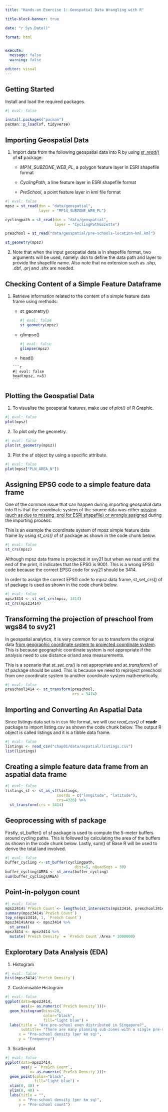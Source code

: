 ```yaml
---
title: "Hands-on Exercise 1: Geospatial Data Wrangling with R"

title-block-banner: true

date: "r Sys.Date()"

format: html  


execute: 
  message: false
  warning: false

editor: visual
---
```


## Getting Started

Install and load the required packages.

```r
#| eval: false

install.packages("pacman")
pacman::p_load(sf, tidyverse)
```

## Importing Geospatial Data

1.  Import data from the following geospatial data into R by using [*st_read()*](https://r-spatial.github.io/sf/reference/st_read.html) of **sf** package:
    -   *MP14_SUBZONE_WEB_PL*, a polygon feature layer in ESRI shapefile format

    -   *CyclingPath*, a line feature layer in ESRI shapefile format

    -   *PreSchool*, a point feature layer in kml file format

```r
#| eval: false
mpsz = st_read(dsn = "data/geospatial", 
               layer = "MP14_SUBZONE_WEB_PL")

cyclingpath = st_read(dsn = "data/geospatial",
                      layer = "CyclingPathGazette")

preschool = st_read("data/geospatial/pre-schools-location-kml.kml")

st_geometry(mpsz)
```

2.  Note that when the input geospatial data is in shapefile format, two arguments will be used, namely: dsn to define the data path and layer to provide the shapefile name. Also note that no extension such as .shp, .dbf, .prj and .shx are needed.

## Checking Content of a Simple Feature Dataframe

1.  Retrieve information related to the content of a simple feature data frame using methods:

    -   st_geometry()

        ```r
        #| eval: false
        st_geometry(mpsz)
        ```

    -   glimpse()

        ```r
        #| eval: false
        glimpse(mpsz)
        ```

    -    head()

        ```r
        #| eval: false
        head(mpsz, n=5) 
        ```

## Plotting the Geospatial Data

1.   To visualise the geospatial features, make use of *plot()* of R Graphic.

```r
#| eval: false
plot(mpsz)
```

2.  To plot only the geometry.

```r
#| eval: false
plot(st_geometry(mpsz))
```

3.   Plot the sf object by using a specific attribute.

```r
#| eval: false
plot(mpsz["PLN_AREA_N"])
```

## Assigning EPSG code to a simple feature data frame

One of the common issue that can happen during importing geospatial data into R is that the coordinate system of the source data was either [missing (such as due to missing .proj for ESRI shapefile) or wrongly assigned]{.underline} during the importing process.

This is an example the coordinate system of mpsz simple feature data frame by using *st_crs()* of sf package as shown in the code chunk below.

```r
#| eval: false
st_crs(mpsz)
```

Although mpsz data frame is projected in svy21 but when we read until the end of the print, it indicates that the EPSG is 9001. This is a wrong EPSG code because the correct EPSG code for svy21 should be 3414.

In order to assign the correct EPSG code to mpsz data frame, st_set_crs() of sf package is used as shown in the code chunk below.

```r
#| eval: false
mpsz3414 <- st_set_crs(mpsz, 3414)
st_crs(mpsz3414)
```

## Transforming the projection of preschool from wgs84 to svy21

In geospatial analytics, it is very common for us to transform the original data [from geographic coordinate system to projected coordinate system]{.underline}. This is because geographic coordinate system is not appropriate if the analysis need to use distance or/and area measurements.

This is a scenario that *st_set_crs()* is not appropriate and *st_transform()* of sf package should be used. This is because we need to reproject preschool from one coordinate system to another coordinate system mathemetically.

```r
#| eval: false
preschool3414 <- st_transform(preschool, 
                              crs = 3414)
```

## Importing and Converting An Aspatial Data

Since listings data set is in csv file format, we will use *read_csv()* of **readr** package to import listing.csv as shown the code chunk below. The output R object is called listings and it is a tibble data frame.

```r
#| eval: false
listings <- read_csv("chap01/data/aspatial/listings.csv")
list(listings)
```

## Creating a simple feature data frame from an aspatial data frame

```r
#| eval: false
listings_sf <- st_as_sf(listings, 
                       coords = c("longitude", "latitude"),
                       crs=4326) %>%
  st_transform(crs = 3414)
```

## Geoprocessing with sf package

Firstly, st_buffer() of sf package is used to compute the 5-meter buffers around cycling paths. This is followed by calculating the area of the buffers as shown in the code chunk below. Lastly, sum() of Base R will be used to derive the total land involved.

```r
#| eval: false
buffer_cycling <- st_buffer(cyclingpath, 
                               dist=5, nQuadSegs = 30)
buffer_cycling$AREA <- st_area(buffer_cycling)
sum(buffer_cycling$AREA)
```

## Point-in-polygon count

```r
#| eval: false
mpsz3414$`PreSch Count`<- lengths(st_intersects(mpsz3414, preschool3414))
summary(mpsz3414$`PreSch Count`)
top_n(mpsz3414, 1, `PreSch Count`)
mpsz3414$Area <- mpsz3414 %>%
  st_area()
mpsz3414 <- mpsz3414 %>%
  mutate(`PreSch Density` = `PreSch Count`/Area * 1000000)
```

## Explorotary Data Analysis (EDA)

1.  Histogram

```r
#| eval: false
hist(mpsz3414$`PreSch Density`)
```

2.  Customisable Histogram

```r
#| eval: false
ggplot(data=mpsz3414, 
       aes(x= as.numeric(`PreSch Density`)))+
  geom_histogram(bins=20, 
                 color="black", 
                 fill="light blue") +
  labs(title = "Are pre-school even distributed in Singapore?",
       subtitle= "There are many planning sub-zones with a single pre-school, on the other hand, \nthere are two planning sub-zones with at least 20 pre-schools",
      x = "Pre-school density (per km sq)",
      y = "Frequency")

```

3.  Scatterplot

```r
#| eval: false
ggplot(data=mpsz3414, 
       aes(y = `PreSch Count`, 
           x= as.numeric(`PreSch Density`)))+
  geom_point(color="black", 
             fill="light blue") +
  xlim(0, 40) +
  ylim(0, 40) +
  labs(title = "",
      x = "Pre-school density (per km sq)",
      y = "Pre-school count")
```
